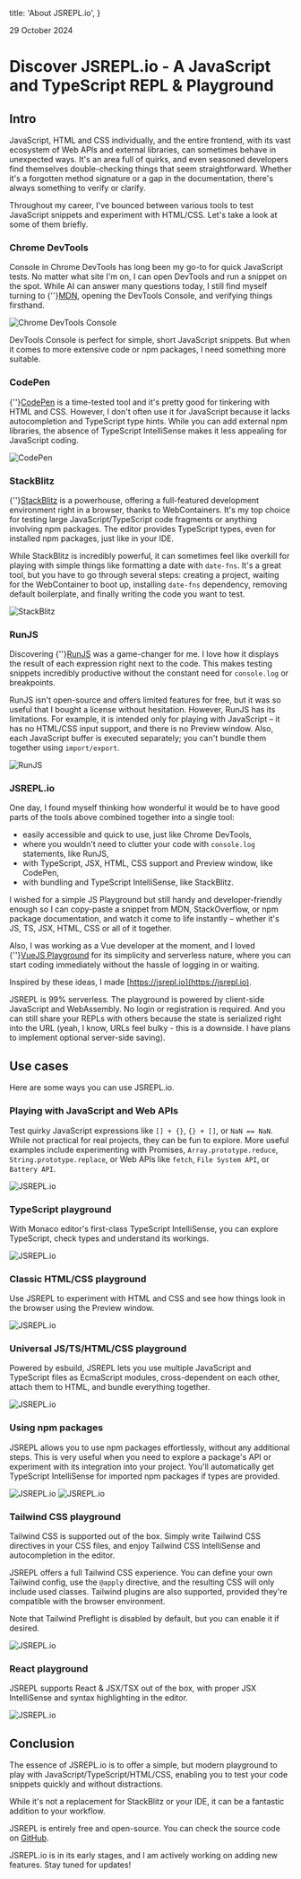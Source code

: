   title: 'About JSREPL.io',
}

29 October 2024

# Discover JSREPL.io - A JavaScript and TypeScript REPL & Playground

## Intro

JavaScript, HTML and CSS individually, and the entire frontend, with its vast ecosystem of Web APIs
and external libraries, can sometimes behave in unexpected ways. It's an area full of quirks, and
even seasoned developers find themselves double-checking things that seem straightforward. Whether
it's a forgotten method signature or a gap in the documentation, there's always something to verify
or clarify.

Throughout my career, I've bounced between various tools to test JavaScript snippets and experiment
with HTML/CSS. Let's take a look at some of them briefly.

### Chrome DevTools

Console in Chrome DevTools has long been my go-to for quick JavaScript tests. No matter what site
I'm on, I can open DevTools and run a snippet on the spot. While AI can answer many questions today,
I still find myself turning to
{''}<a href="https://developer.mozilla.org" target="_blank" rel="noreferrer">MDN</a>, opening the
DevTools Console, and verifying things firsthand.

![Chrome DevTools Console](/assets/articles/about/devtools-dark.png)

DevTools Console is perfect for simple, short JavaScript snippets. But when it comes to more
extensive code or npm packages, I need something more suitable.

### CodePen

{''}<a href="https://codepen.io" rel="noreferrer" target="_blank">CodePen</a> is a time-tested tool
and it's pretty good for tinkering with HTML and CSS. However, I don't often use it for JavaScript
because it lacks autocompletion and TypeScript type hints. While you can add external npm libraries,
the absence of TypeScript IntelliSense makes it less appealing for JavaScript coding.

![CodePen](/assets/articles/about/codepen.png)

### StackBlitz

{''}<a href="https://stackblitz.com" rel="noreferrer" target="_blank">StackBlitz</a> is a
powerhouse, offering a full-featured development environment right in a browser, thanks to
WebContainers. It's my top choice for testing large JavaScript/TypeScript code fragments or anything
involving npm packages. The editor provides TypeScript types, even for installed npm packages, just
like in your IDE.

While StackBlitz is incredibly powerful, it can sometimes feel like overkill for playing with simple
things like formatting a date with `date-fns`. It's a great tool, but you have to go through several
steps: creating a project, waiting for the WebContainer to boot up, installing `date-fns`
dependency, removing default boilerplate, and finally writing the code you want to test.

![StackBlitz](/assets/articles/about/stackblitz.png)

### RunJS

Discovering {''}<a href="https://runjs.app" rel="noreferrer" target="_blank">RunJS</a> was a
game-changer for me. I love how it displays the result of each expression right next to the code.
This makes testing snippets incredibly productive without the constant need for `console.log` or
breakpoints.

RunJS isn't open-source and offers limited features for free, but it was so useful that I bought a
license without hesitation. However, RunJS has its limitations. For example, it is intended only for
playing with JavaScript – it has no HTML/CSS input support, and there is no Preview window. Also,
each JavaScript buffer is executed separately; you can't bundle them together using `import/export`.

![RunJS](/assets/articles/about/runjs.png)

### JSREPL.io

One day, I found myself thinking how wonderful it would be to have good parts of the tools above
combined together into a single tool:

- easily accessible and quick to use, just like Chrome DevTools,
- where you wouldn't need to clutter your code with `console.log` statements, like RunJS,
- with TypeScript, JSX, HTML, CSS support and Preview window, like CodePen,
- with bundling and TypeScript IntelliSense, like StackBlitz.

I wished for a simple JS Playground but still handy and developer-friendly enough so I can
copy-paste a snippet from MDN, StackOverflow, or npm package documentation, and watch it come to
life instantly – whether it's JS, TS, JSX, HTML, CSS or all of it together.

Also, I was working as a Vue developer at the moment, and I loved
{''}<a href="https://play.vuejs.org" rel="noreferrer" target="_blank">VueJS Playground</a> for its
simplicity and serverless nature, where you can start coding immediately without the hassle of
logging in or waiting.

Inspired by these ideas, I made [https://jsrepl.io](https://jsrepl.io).

JSREPL is 99% serverless. The playground is powered by client-side JavaScript and WebAssembly. No
login or registration is required. And you can still share your REPLs with others because the state
is serialized right into the URL (yeah, I know, URLs feel bulky - this is a downside. I have plans
to implement optional server-side saving).

## Use cases

Here are some ways you can use JSREPL.io.

### Playing with JavaScript and Web APIs

Test quirky JavaScript expressions like `[] + {}`, `{} + []`, or `NaN == NaN`. While not practical
for real projects, they can be fun to explore. More useful examples include experimenting with
Promises, `Array.prototype.reduce`, `String.prototype.replace`, or Web APIs like `fetch`,
`File System API`, or `Battery API`.

![JSREPL.io](/assets/articles/about/jsrepl-js.png)

### TypeScript playground

With Monaco editor's first-class TypeScript IntelliSense, you can explore TypeScript, check types
and understand its workings.

![JSREPL.io](/assets/articles/about/jsrepl-ts.png)

### Classic HTML/CSS playground

Use JSREPL to experiment with HTML and CSS and see how things look in the browser using the Preview
window.

![JSREPL.io](/assets/articles/about/jsrepl-htmlcss.png)

### Universal JS/TS/HTML/CSS playground

Powered by esbuild, JSREPL lets you use multiple JavaScript and TypeScript files as EcmaScript
modules, cross-dependent on each other, attach them to HTML, and bundle everything together.

![JSREPL.io](/assets/articles/about/jsrepl-esbuild.png)

### Using npm packages

JSREPL allows you to use npm packages effortlessly, without any additional steps. This is very
useful when you need to explore a package's API or experiment with its integration into your
project. You'll automatically get TypeScript IntelliSense for imported npm packages if types are
provided.

![JSREPL.io](/assets/articles/about/jsrepl-npm-1.png)
![JSREPL.io](/assets/articles/about/jsrepl-npm-2.png)

### Tailwind CSS playground

Tailwind CSS is supported out of the box. Simply write Tailwind CSS directives in your CSS files,
and enjoy Tailwind CSS IntelliSense and autocompletion in the editor.

JSREPL offers a full Tailwind CSS experience. You can define your own Tailwind config, use the
`@apply` directive, and the resulting CSS will only include used classes. Tailwind plugins are also
supported, provided they're compatible with the browser environment.

Note that Tailwind Preflight is disabled by default, but you can enable it if desired.

![JSREPL.io](/assets/articles/about/jsrepl-tailwindcss.png)

### React playground

JSREPL supports React & JSX/TSX out of the box, with proper JSX IntelliSense and syntax highlighting
in the editor.

![JSREPL.io](/assets/articles/about/jsrepl-react.png)

## Conclusion

The essence of JSREPL.io is to offer a simple, but modern playground to play with
JavaScript/TypeScript/HTML/CSS, enabling you to test your code snippets quickly and without
distractions.

While it's not a replacement for StackBlitz or your IDE, it can be a fantastic addition to your
workflow.

JSREPL is entirely free and open-source. You can check the source code on
[GitHub](https://github.com/jsrepl/jsrepl.io).

JSREPL.io is in its early stages, and I am actively working on adding new features. Stay tuned for
updates!
